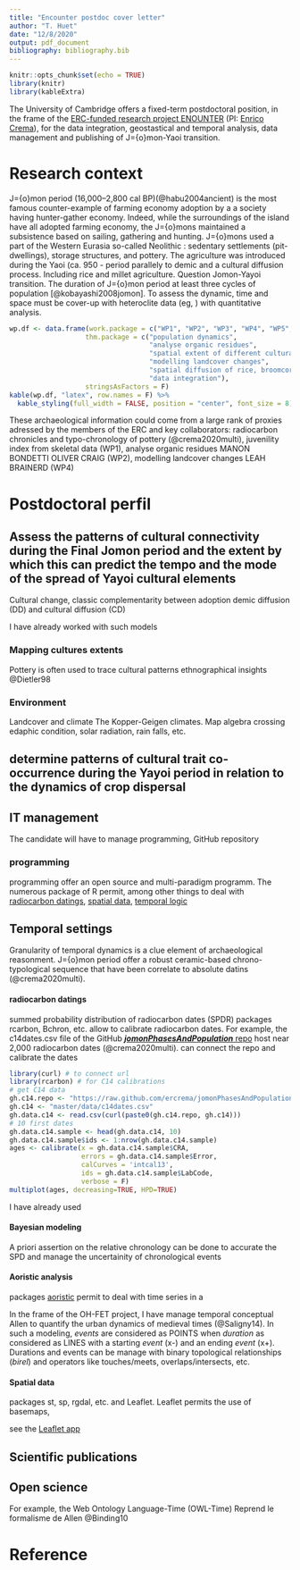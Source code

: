 ```yaml
---
title: "Encounter postdoc cover letter"
author: "T. Huet"
date: "12/8/2020"
output: pdf_document
bibliography: bibliography.bib
---
```


```r
knitr::opts_chunk$set(echo = TRUE)
library(knitr)
library(kableExtra)
```

The University of Cambridge offers a fixed-term postdoctoral position, in the frame of the [ERC-funded research project ENOUNTER](https://www.encounterproject.info/) (PI: [Enrico Crema](https://orcid.org/0000-0001-6727-5138)), for the data integration, geostastical and temporal analysis, data management and publishing of J\={o}mon-Yaoi transition.

# Research context

J\={o}mon period (16,000–2,800 cal BP)(@habu2004ancient) is the most famous counter-example of farming economy adoption by a a society having hunter-gather economy. Indeed, while the surroundings of the island have all adopted farming economy, the J\={o}mons maintained a subsistence based on sailing, gathering and hunting. J\={o}mons used a part of the Western Eurasia so-called Neolithic \emph{package}: sedentary settlements (pit-dwellings), storage structures, and pottery. The agriculture was introduced during the Yaoi (ca. 950 - period parallely to demic and a cultural diffusion process. Including rice and millet agriculture. Question Jomon-Yayoi transition. The duration of J\={o}mon period at least three cycles of population [@kobayashi2008jomon]. To assess the dynamic, time and space must be cover-up with heteroclite  data (eg,  ) with quantitative analysis.

```r
wp.df <- data.frame(work.package = c("WP1", "WP2", "WP3", "WP4", "WP5", "WP6"),
                   thm.package = c("population dynamics", 
                                   "analyse organic residues", 
                                   "spatial extent of different cultural traditions",
                                   "modelling landcover changes",
                                   "spatial diffusion of rice, broomcorn millet and foxtail millet",
                                   "data integration"),
                   stringsAsFactors = F)
kable(wp.df, "latex", row.names = F) %>%
  kable_styling(full_width = FALSE, position = "center", font_size = 8)
```

These archaeological information could come from a large rank of proxies adressed by the members of the ERC and key collaborators: radiocarbon chronicles and typo-chronology of pottery (@crema2020multi), juvenility index from skeletal data (WP1), analyse organic residues MANON BONDETTI OLIVER CRAIG (WP2), modelling landcover changes LEAH BRAINERD (WP4)

# Postdoctoral perfil

## Assess the patterns of cultural connectivity during the Final Jomon period and the extent by which this can predict the tempo and the mode of the spread of Yayoi cultural elements

Cultural change, classic complementarity between adoption demic diffusion (DD) and cultural diffusion (CD)

I have already worked with such models 

### Mapping cultures extents

Pottery is often used to trace cultural patterns ethnographical insights @Dietler98 

### Environment

Landcover and climate The Kopper-Geigen climates. Map algebra crossing edaphic condition, solar radiation, rain falls, etc. 

## determine patterns of cultural trait co-occurrence during the Yayoi period in relation to the dynamics of crop dispersal

## IT management

The candidate will have to manage \sf{R} programming, GitHub repository

### \sf{R} programming

\sf{R} programming offer an open source and multi-paradigm programm. The numerous package of R permit, among other things to deal with [radiocarbon datings](#c14), [spatial data](#spat), [temporal logic](#temporal)

## Temporal settings

Granularity of temporal dynamics is a clue element of archaeological reasonment. J\={o}mon period offer a robust ceramic-based chrono-typological sequence that have been correlate to absolute datins (@crema2020multi). 

#### radiocarbon datings {#c14}

summed probability distribution of radiocarbon dates (SPDR)
\sf{R} packages rcarbon, Bchron, etc. allow to calibrate radiocarbon dates. For example, the c14dates.csv file of the GitHub [***jomonPhasesAndPopulation*** repo](https://github.com/ercrema/jomonPhasesAndPopulation) host near 2,000 radiocarbon dates (@crema2020multi). \sf{R} can connect the repo and calibrate the dates

```r
library(curl) # to connect url
library(rcarbon) # for C14 calibrations
# get C14 data
gh.c14.repo <- "https://raw.github.com/ercrema/jomonPhasesAndPopulation/"
gh.c14 <- "master/data/c14dates.csv"
gh.data.c14 <- read.csv(curl(paste0(gh.c14.repo, gh.c14)))
# 10 first dates
gh.data.c14.sample <- head(gh.data.c14, 10)
gh.data.c14.sample$ids <- 1:nrow(gh.data.c14.sample)
ages <- calibrate(x = gh.data.c14.sample$CRA,
                  errors = gh.data.c14.sample$Error,
                  calCurves = 'intcal13',
                  ids = gh.data.c14.sample$LabCode,
                  verbose = F)
multiplot(ages, decreasing=TRUE, HPD=TRUE)

```

I have already used

#### Bayesian modeling

A priori assertion on the relative chronology can be done to accurate the SPD and manage the uncertainity of chronological events


####  Aoristic analysis {#temporal}


\sf{R} packages [aoristic](https://cran.r-project.org/web/packages/aoristic/index.html) permit to deal with time series in a 

In the frame of the OH-FET project, I have manage temporal conceptual Allen to quantify the urban dynamics of medieval times (@Saligny14). In such a modeling, *events* are considered as POINTS when *duration* as considered as LINES with a starting *event* (x-) and an ending *event* (x+). Durations and events can be manage with binary topological relationships (*birel*) and operators like touches/meets, overlaps/intersects, etc.




#### Spatial data {#spat}

\sf{R} packages st, sp, rgdal, etc. and Leaflet. Leaflet permits the use of basemaps, 


see the [Leaflet app](https://zoometh.github.io/ecounter_postdoc/docs)


## Scientific publications

## Open science

For example, the Web Ontology Language-Time (OWL-Time) Reprend le formalisme de Allen @Binding10


# Reference



